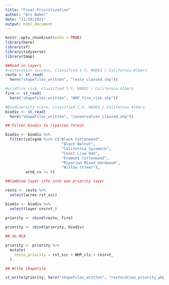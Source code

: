 ```yaml
---
title: "Final-Prioritization"
author: "Bri Baker"
date: "11/18/2021"
output: html_document
---
```


```r
knitr::opts_chunk$set(echo = TRUE)
library(here)
library(sf)
library(tidyverse)
library(tmap)
```


```r
##Read in layers
#restoration success, classified 1-5, NAD83 / California Albers
resto <- st_read(
  here("shapefiles_written", "resto_classed.shp"))

#wildfire risk, classified 1-5, NAD83 / California Albers
fire <- st_read(
  here("shapefiles_written", "WHP_fire_risk.shp"))

#Biodiversity score, classified 1-5, NAD83 / California Albers
biodiv <- st_read(
  here("shapefiles_written", "conservation_classed.shp"))
```

```r
## Filter biodiv to riparian forest

biodiv <- biodiv %>% 
  filter(calvgnm %in% c("Black Cottonwood", 
                         "Black Walnut", 
                         "California Sycamore", 
                         "Coast Live Oak", 
                         "Fremont Cottonwood", 
                         "Riparian Mixed Hardwood",
                         "Willow (tree)"),
         arnd_cv != 0)

```



```r
##Combine layer info into one priority layer

resto <- resto %>% 
  select(acres:rst_scc)

biodiv <- biodiv %>% 
  select(layer:cnsrvt_)

priority <- cbind(resto, fire)
  
priority <- cbind(priority, biodiv)

```


```r
## do MCA

priority <- priority %>% 
  mutate(
    resto_priority = rst_scc + WHP_cls + cnsrvt_
  )


```



```r
## Write shapefile

st_write(priority, here("shapefiles_written", "restoration_priority_whp.shp"))

```

